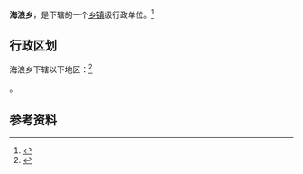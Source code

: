 {{中国乡级行政区|21/04/21/211/000}}

'''海浪乡'''，是{{PRC admin/fullname|21/04/21/211/000|3}}下辖的一个[[乡镇|乡镇]]级行政单位。<ref>{{PRC admin/ref sgc|{{PRC admin/parent|21/04/21/211/000}}}}</ref>

== 行政区划 ==

海浪乡下辖以下地区：<ref>{{PRC admin/ref sgc|21/04/21/211/000}}</ref>

{{PRC admin/children|21/04/21/211/000}}。

== 参考资料 ==

{{reflist}}

{{行政区划小作品}}
{{PRC admin/navcat|21/04/21/211/000}}